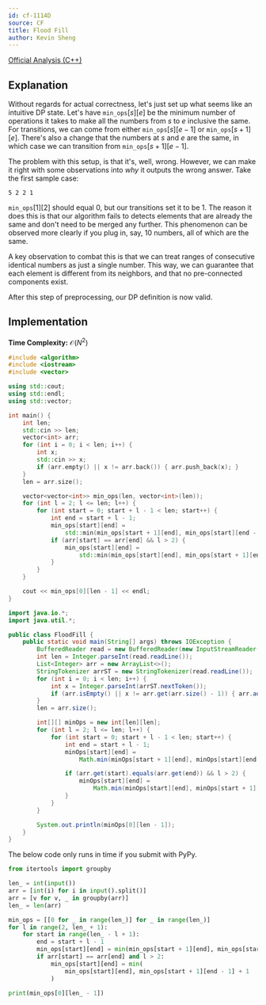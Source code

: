 ```yaml
---
id: cf-1114D
source: CF
title: Flood Fill
author: Kevin Sheng
---
```


[Official Analysis (C++)](https://codeforces.com/blog/entry/65136)

## Explanation

Without regards for actual correctness, let's just set up
what seems like an intuitive DP state.
Let's have $\texttt{min\_ops}[s][e]$ be the minimum number of operations
it takes to make all the numbers from $s$ to $e$ inclusive the same.
For transitions, we can come from either $\texttt{min\_ops}[s][e-1]$
or $\texttt{min\_ops}[s+1][e]$.
There's also a change that the numbers at $s$ and $e$ are the same, in which case
we can transition from $\texttt{min\_ops}[s+1][e-1]$.

The problem with this setup, is that it's, well, wrong.
However, we can make it right with some observations into *why* it outputs the wrong answer.
Take the first sample case:
```
5 2 2 1
```
$\texttt{min\_ops}[1][2]$ should equal $0$, but our transitions
set it to be $1$.
The reason it does this is that our algorithm fails to detects
elements that are already the same and don't need to be merged any further.
This phenomenon can be observed more clearly if you plug in, say,
10 numbers, all of which are the same.

A key observation to combat this is that we can treat ranges of consecutive
identical numbers as just a single number.
This way, we can guarantee that each element is different from its neighbors,
and that no pre-connected components exist.

After this step of preprocessing, our DP definition is now valid.

## Implementation

**Time Complexity:** $\mathcal{O}(N^2)$

<LanguageSection>
<CPPSection>

```cpp
#include <algorithm>
#include <iostream>
#include <vector>

using std::cout;
using std::endl;
using std::vector;

int main() {
	int len;
	std::cin >> len;
	vector<int> arr;
	for (int i = 0; i < len; i++) {
		int x;
		std::cin >> x;
		if (arr.empty() || x != arr.back()) { arr.push_back(x); }
	}
	len = arr.size();

	vector<vector<int>> min_ops(len, vector<int>(len));
	for (int l = 2; l <= len; l++) {
		for (int start = 0; start + l - 1 < len; start++) {
			int end = start + l - 1;
			min_ops[start][end] =
			    std::min(min_ops[start + 1][end], min_ops[start][end - 1]) + 1;
			if (arr[start] == arr[end] && l > 2) {
				min_ops[start][end] =
				    std::min(min_ops[start][end], min_ops[start + 1][end - 1] + 1);
			}
		}
	}

	cout << min_ops[0][len - 1] << endl;
}
```

</CPPSection>
<JavaSection>

```java
import java.io.*;
import java.util.*;

public class FloodFill {
	public static void main(String[] args) throws IOException {
		BufferedReader read = new BufferedReader(new InputStreamReader(System.in));
		int len = Integer.parseInt(read.readLine());
		List<Integer> arr = new ArrayList<>();
		StringTokenizer arrST = new StringTokenizer(read.readLine());
		for (int i = 0; i < len; i++) {
			int x = Integer.parseInt(arrST.nextToken());
			if (arr.isEmpty() || x != arr.get(arr.size() - 1)) { arr.add(x); }
		}
		len = arr.size();

		int[][] minOps = new int[len][len];
		for (int l = 2; l <= len; l++) {
			for (int start = 0; start + l - 1 < len; start++) {
				int end = start + l - 1;
				minOps[start][end] =
				    Math.min(minOps[start + 1][end], minOps[start][end - 1]) + 1;

				if (arr.get(start).equals(arr.get(end)) && l > 2) {
					minOps[start][end] =
					    Math.min(minOps[start][end], minOps[start + 1][end - 1] + 1);
				}
			}
		}

		System.out.println(minOps[0][len - 1]);
	}
}
```

</JavaSection>
<PySection>

<Warning>

The below code only runs in time if you submit with PyPy.

</Warning>

```py
from itertools import groupby

len_ = int(input())
arr = [int(i) for i in input().split()]
arr = [v for v, _ in groupby(arr)]
len_ = len(arr)

min_ops = [[0 for _ in range(len_)] for _ in range(len_)]
for l in range(2, len_ + 1):
	for start in range(len_ - l + 1):
		end = start + l - 1
		min_ops[start][end] = min(min_ops[start + 1][end], min_ops[start][end - 1]) + 1
		if arr[start] == arr[end] and l > 2:
			min_ops[start][end] = min(
				min_ops[start][end], min_ops[start + 1][end - 1] + 1
			)

print(min_ops[0][len_ - 1])
```

</PySection>
</LanguageSection>
